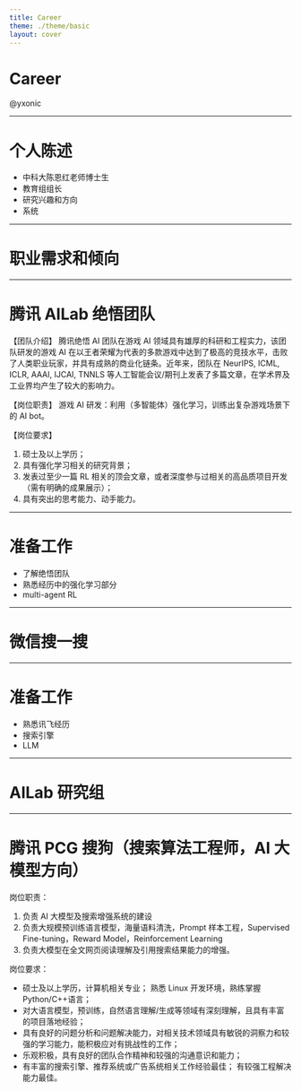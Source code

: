 ```yaml
---
title: Career
theme: ./theme/basic
layout: cover
---
```


# Career

@yxonic

---

# 个人陈述

- 中科大陈恩红老师博士生
- 教育组组长
- 研究兴趣和方向
- 系统

---

# 职业需求和倾向

---

# 腾讯 AILab 绝悟团队

【团队介绍】
腾讯绝悟 AI 团队在游戏 AI 领域具有雄厚的科研和工程实力，该团队研发的游戏 AI 在以王者荣耀为代表的多款游戏中达到了极高的竞技水平，击败了人类职业玩家，并具有成熟的商业化链条。近年来，团队在 NeurIPS, ICML, ICLR, AAAI, IJCAI, TNNLS 等人工智能会议/期刊上发表了多篇文章，在学术界及工业界均产生了较大的影响力。

【岗位职责】
游戏 AI 研发：利用（多智能体）强化学习，训练出复杂游戏场景下的 AI bot。

【岗位要求】

1. 硕士及以上学历；
2. 具有强化学习相关的研究背景；
3. 发表过至少一篇 RL 相关的顶会文章，或者深度参与过相关的高品质项目开发（需有明确的成果展示）；
4. 具有突出的思考能力、动手能力。

---

# 准备工作

- 了解绝悟团队
- 熟悉经历中的强化学习部分
- multi-agent RL

---

# 微信搜一搜

---

# 准备工作

- 熟悉讯飞经历
- 搜索引擎
- LLM

---

# AILab 研究组

---

# 腾讯 PCG 搜狗（搜索算法工程师，AI 大模型方向）

岗位职责：

1. 负责 AI 大模型及搜索增强系统的建设
2. 负责大规模预训练语言模型，海量语料清洗，Prompt 样本工程，Supervised Fine-tuning，Reward Model，Reinforcement Learning
3. 负责大模型在全文网页阅读理解及引用搜索结果能力的增强。

岗位要求：

- 硕士及以上学历，计算机相关专业； 熟悉 Linux 开发环境，熟练掌握 Python/C++语言；
- 对大语言模型，预训练，自然语言理解/生成等领域有深刻理解，且具有丰富的项目落地经验；
- 具有良好的问题分析和问题解决能力，对相关技术领域具有敏锐的洞察力和较强的学习能力，能积极应对有挑战性的工作；
- 乐观积极，具有良好的团队合作精神和较强的沟通意识和能力；
- 有丰富的搜索引擎、推荐系统或广告系统相关工作经验最佳； 有较强工程解决能力最佳。
